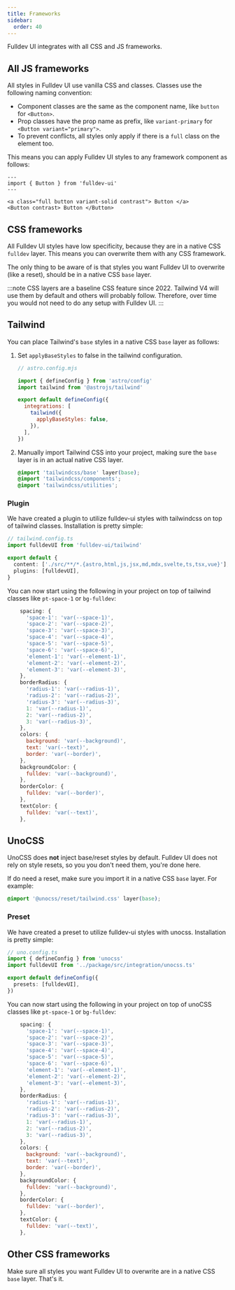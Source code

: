 ```yaml
---
title: Frameworks
sidebar:
  order: 40
---
```



Fulldev UI integrates with all CSS and JS frameworks.

## All JS frameworks

All styles in Fulldev UI use vanilla CSS and classes. Classes use the following naming convention:

- Component classes are the same as the component name, like `button` for `<Button>`.
- Prop classes have the prop name as prefix, like `variant-primary` for `<Button variant="primary">`.
- To prevent conflicts, all styles only apply if there is a `full` class on the element too.

This means you can apply Fulldev UI styles to any framework component as follows:

```astro live
---
import { Button } from 'fulldev-ui'
---

<a class="full button variant-solid contrast"> Button </a>
<Button contrast> Button </Button>
```

## CSS frameworks

All Fulldev UI styles have low specificity, because they are in a native CSS `fulldev` layer. This means you can overwrite them with any CSS framework.

The only thing to be aware of is that styles you want Fulldev UI to overwrite (like a reset), should be in a native CSS `base` layer.

:::note
CSS layers are a baseline CSS feature since 2022. Tailwind V4 will use them by default and others will probably follow. Therefore, over time you would not need to do any setup with Fulldev UI.
:::

## Tailwind

You can place Tailwind's `base` styles in a native CSS `base` layer as follows:

<Steps>

1. Set `applyBaseStyles` to false in the tailwind configuration.

   ```js
   // astro.config.mjs

   import { defineConfig } from 'astro/config'
   import tailwind from '@astrojs/tailwind'

   export default defineConfig({
     integrations: [
       tailwind({
         applyBaseStyles: false,
       }),
     ],
   })
   ```

2. Manually import Tailwind CSS into your project, making sure the `base` layer is in an actual native CSS layer.

   ```css
   @import 'tailwindcss/base' layer(base);
   @import 'tailwindcss/components';
   @import 'tailwindcss/utilities';
   ```

</Steps>

### Plugin

We have created a plugin to utilize fulldev-ui styles with tailwindcss on top of tailwind classes. Installation is pretty simple:

```ts
// tailwind.config.ts
import fulldevUI from 'fulldev-ui/tailwind'

export default {
  content: ['./src/**/*.{astro,html,js,jsx,md,mdx,svelte,ts,tsx,vue}'],
  plugins: [fulldevUI],
}
```

You can now start using the following in your project on top of tailwind classes like `pt-space-1` or `bg-fulldev`:

```js
    spacing: {
      'space-1': 'var(--space-1)',
      'space-2': 'var(--space-2)',
      'space-3': 'var(--space-3)',
      'space-4': 'var(--space-4)',
      'space-5': 'var(--space-5)',
      'space-6': 'var(--space-6)',
      'element-1': 'var(--element-1)',
      'element-2': 'var(--element-2)',
      'element-3': 'var(--element-3)',
    },
    borderRadius: {
      'radius-1': 'var(--radius-1)',
      'radius-2': 'var(--radius-2)',
      'radius-3': 'var(--radius-3)',
      1: 'var(--radius-1)',
      2: 'var(--radius-2)',
      3: 'var(--radius-3)',
    },
    colors: {
      background: 'var(--background)',
      text: 'var(--text)',
      border: 'var(--border)',
    },
    backgroundColor: {
      fulldev: 'var(--background)',
    },
    borderColor: {
      fulldev: 'var(--border)',
    },
    textColor: {
      fulldev: 'var(--text)',
    },
```

## UnoCSS

UnoCSS does **not** inject base/reset styles by default. Fulldev UI does not rely on style resets, so you you don't need them, you're done here.

If do need a reset, make sure you import it in a native CSS `base` layer. For example:

```css
@import '@unocss/reset/tailwind.css' layer(base);
```

### Preset

We have created a preset to utilize fulldev-ui styles with unocss. Installation is pretty simple:

```ts
// uno.config.ts
import { defineConfig } from 'unocss'
import fulldevUI from '../package/src/integration/unocss.ts'

export default defineConfig({
  presets: [fulldevUI],
})
```

You can now start using the following in your project on top of unoCSS classes like `pt-space-1` or `bg-fulldev`:

```js
    spacing: {
      'space-1': 'var(--space-1)',
      'space-2': 'var(--space-2)',
      'space-3': 'var(--space-3)',
      'space-4': 'var(--space-4)',
      'space-5': 'var(--space-5)',
      'space-6': 'var(--space-6)',
      'element-1': 'var(--element-1)',
      'element-2': 'var(--element-2)',
      'element-3': 'var(--element-3)',
    },
    borderRadius: {
      'radius-1': 'var(--radius-1)',
      'radius-2': 'var(--radius-2)',
      'radius-3': 'var(--radius-3)',
      1: 'var(--radius-1)',
      2: 'var(--radius-2)',
      3: 'var(--radius-3)',
    },
    colors: {
      background: 'var(--background)',
      text: 'var(--text)',
      border: 'var(--border)',
    },
    backgroundColor: {
      fulldev: 'var(--background)',
    },
    borderColor: {
      fulldev: 'var(--border)',
    },
    textColor: {
      fulldev: 'var(--text)',
    },
```

## Other CSS frameworks

Make sure all styles you want Fulldev UI to overwrite are in a native CSS `base` layer. That's it.
